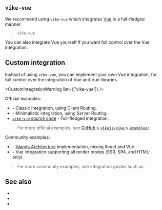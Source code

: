 
## `vike-vue`

We recommend using <Link href="/vike-vue">`vike-vue`</Link> which integrates [Vue](https://vuejs.org) in a full-fledged manner.

> <UseScaffolder>`vike-vue`</UseScaffolder>

You can also <Link href="#custom-integration">integrate Vue yourself</Link> if you want full control over the Vue integration.


## Custom integration

Instead of using <Link href="/vike-vue">`vike-vue`</Link>, you can implement your own Vue integration, for full control over the integration of Vue and Vue libraries.

<CustomIntegrationWarning list={['vike-vue']} />

Official examples:
 - <RepoLink path="/packages/create-vike-core/boilerplate-vue-ts" /> - Classic integration, using <Link href="/client-routing">Client Routing</Link>.
 - <RepoLink path="/examples/vue-minimal" /> - Minimalistic integration, using <Link href="/server-routing">Server Routing</Link>.
 - [`vike-vue` source code](https://github.com/vikejs/vike-vue/tree/main/packages/vike-vue) - Full-fledged integration.

> For more official examples, see [GitHub > `vikejs/vike` > `examples/`](https://github.com/vikejs/vike/tree/main/examples).

Community examples:
 - <Example timestamp="2023.12" repo="luisfloat/vike-island-example" /> - [Islands Architecture](https://jasonformat.com/islands-architecture/) implementation, mixing React and Vue.
 - <Example timestamp="2022.08" repo="AaronBeaudoin/vite-plugin-ssr-example" /> - Vue integration supporting all <Link href="/render-modes">render modes</Link> (SSR, SPA, and HTML-only).

> For more community examples, see integration guides such as <Link href="/vue-query" />.


## See also

 - <Link href="/vike-vue" />
 - <Link href="/react" />
 - <Link href="/solid" />

